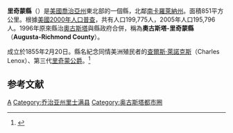{{noteTA
|T=zh-hans:奥古斯塔-里奇蒙县 (佐治亚州);zh-hk:奧古斯塔-里奇蒙縣 (喬治亞州);zh-tw:奧古斯塔-里奇蒙郡 (喬治亞州);
}}

{{Otheruses|里奇蒙縣|subject=美國喬治亞州的一個縣|other=名字類似的縣}}
<!--[[File:Map_of_Georgia_highlighting_Richmond_County.svg|250px]]-->
{{Infobox U.S. County|
 county  = 奧古斯塔-里奇蒙縣 |
 state = 喬治亞州 |
 en county  = Richmond County |
 en state = Georgia |
 seal =  |
 map = Map of Georgia highlighting Richmond County.svg |
 map size = 225 |
 founded = 1855年2月20日 |
 seat = [[Augusta,_Georgia|Augusta]] | 
 area = 851 [[km²|km²]] (328 [[square_mile|mi²]]) |
 area land = 839 km² (324 mi²) |
 area water = 11 km² (4 mi²) |
 area percentage = 1.34% |
 census yr = 2000 |
 pop = 199,775 |
 density = 238 |
 web =  |
 named for = [[Charles_Lennox,_3rd_Duke_of_Richmond|Charles Lenox]], the third [[Duke_of_Richmond|Duke of Richmond]] |
|}}
'''里奇蒙縣'''（{{lang-en|Richmond County}}）是[[美國|美國]][[喬治亞州|喬治亞州]]東北部的一個縣，北鄰[[南卡羅萊納州|南卡羅萊納州]]。面積851平方公里。根據[[美國2000年人口普查|美國2000年人口普查]]，共有人口199,775人，2005年人口195,796人。1996年原來縣治[[奧古斯塔_(喬治亞州)|奧古斯塔]]與縣政府合併，稱為'''奧古斯塔-里奇蒙縣'''（'''Augusta-Richmond County'''）。

成立於1855年2月20日。縣名紀念同情美洲殖民者的[[里奇蒙公爵(第三)|查爾斯·萊諾克斯]]（Charles Lenox）、第三代[[里奇蒙公爵|里奇蒙公爵]]。<ref>{{cite web |url=http://www.cviog.uga.edu/Projects/gainfo/histcountymaps/richmondhistmaps.htm |title=存档副本 |accessdate=2007-01-12 |deadurl=yes |archiveurl=https://web.archive.org/web/20070205055947/http://www.cviog.uga.edu/Projects/gainfo/histcountymaps/richmondhistmaps.htm |archivedate=2007-02-05 }}</ref>

==参考文献==
<div class="references-small">
<references />
</div>
{{里奇蒙縣 (喬治亞州)}}
{{佐治亚州}}
[[Category:佐治亚州行政区划|A]]
[[Category:乔治亚州里士满县|Category:乔治亚州里士满县]]
[[Category:奥古斯塔都市圈|Category:奥古斯塔都市圈]]